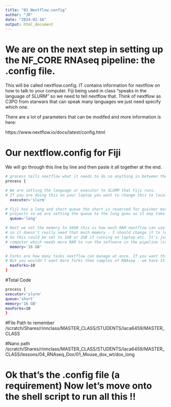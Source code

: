 ```yaml
---
title: "02_Nextflow.config"
author: "JR"
date: "2024-02-16"
output: html_document
---
```


# We are on the next step in setting up the NF_CORE RNAseq pipeline: the .config file.

This will be called nextflow.config. IT contains information for nextflow on how to talk to your
computer. Fiji being used in class "speaks in the language of SLURM" so we need to tell nextflow that.
Think of nextflow as C3PO from starwars that can speak many languages we just need specify which one.

There are a lot of parameters that can be modifed and more information is here:

https://www.nextflow.io/docs/latest/config.html

# Our nextflow.config for Fiji 

We will go through this line by line and then paste it all together at the end.

```bash

# process tells nextflow what it needs to do so anything in between the { } it will do as one process
process {

# We are setting the language or executor to SLURM that Fiji runs.
# If you are doing this on your laptop you want to change this to local.
  executor='slurm'

# Fiji has a long and short queue the short is reserved for quicker more intensive
# projects so we are setting the queue to the long queu as it may take 8+ hours to run all this RNAseq!
  queue='long'

# Next we set the memory to 16GB this is how much RAM nextflow can use. Remember Nextflow is just a task manager
# so it doesn't really need that much memory - I should change it to less, but so excited to run the pipeline :)
# So this could be set to 1GB or 2GB if running on laptop etc. It's just how much memory nextflow has to speak to your
# computer which needs more RAM to run the software in the pipeline (container).
  memory='16 GB'

# Forks are how many tasks nextflow can manage at once. If you want things to go faster you can have more forks!
# But you wouldn't want more forks than samples of RNAseq - we have 15 but fine with moving forward with 10 at a time.
  maxForks=10
}
```

#Total Code
```bash
process {
executor='slurm'
queue='short'
memory='16 GB'
maxForks=10
}
```
#File Path to remember 
/scratch/Shares/rinnclass/MASTER_CLASS/STUDENTS/laca6459/MASTER_CLASS

#Nano path 
/scratch/Shares/rinnclass/MASTER_CLASS/STUDENTS/laca6459/MASTER_CLASS/lessons/04_RNAseq_Dox/01_Mouse_dox_wt/dox_long

# Ok that's the .config file (a requirement) Now let's move onto the shell script to run all this !!
